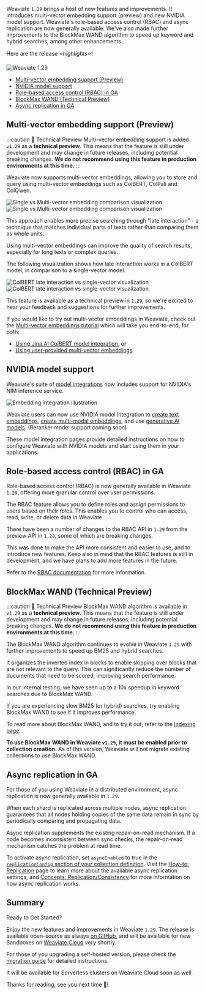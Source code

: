 Weaviate `1.29` brings a host of new features and improvements. It introduces multi-vector embedding support (preview) and new NVIDIA model support. Weaviate's role-based access control (RBAC) and async replication are now generally available. We've also made further improvements to the BlockMax WAND algorithm to speed up keyword and hybrid searches, among other enhancements.

Here are the release ⭐️*highlights*⭐️!

![Weaviate 1.29](./img/hero.png)

- [Multi-vector embedding support (Preview)](#multi-vector-embedding-support-preview)
- [NVIDIA model support](#nvidia-model-support)
- [Role-based access control (RBAC) in GA](#role-based-access-control-rbac-in-ga)
- [BlockMax WAND (Technical Preview)](#blockmax-wand-technical-preview)
- [Async replication in GA](#async-replication-in-ga)

## Multi-vector embedding support (Preview)

:::caution 🚧 Technical Preview
Multi-vector embedding support is added `v1.29` as a **technical preview**. This means that the feature is still under development and may change in future releases, including potential breaking changes. **We do not recommend using this feature in production environments at this time.**
:::

Weaviate now supports multi-vector embeddings, allowing you to store and query using multi-vector embeddings such as ColBERT, ColPali and ColQwen.

![Single vs Multi-vector embedding comparison visualization](../../docs/weaviate/tutorials/_includes/single_multi_vector_comparison_light.png#gh-light-mode-only "Single vs Multi-vector embedding comparison visualization")
![Single vs Multi-vector embedding comparison visualization](../../docs/weaviate/tutorials/_includes/single_multi_vector_comparison_dark.png#gh-dark-mode-only "Single vs Multi-vector embedding comparison visualization")

This approach enables more precise searching through "late interaction" - a technique that matches individual parts of texts rather than comparing them as whole units.

Using multi-vector embeddings can improve the quality of search results, especially for long texts or complex queries.

The following visualization shows how late interaction works in a ColBERT model, in comparison to a single-vector model.

![ColBERT late interaction vs single-vector visualization](../../docs/weaviate/tutorials/_includes/colbert_late_interaction_light.png#gh-light-mode-only "ColBERT late interaction vs single-vector visualization")
![ColBERT late interaction vs single-vector visualization](../../docs/weaviate/tutorials/_includes/colbert_late_interaction_dark.png#gh-dark-mode-only "ColBERT late interaction vs single-vector visualization")

This feature is available as a technical preview in `1.29`, so we're excited to hear your feedback and suggestions for further improvements.

If you would like to try out multi-vector embeddings in Weaviate, check out the [Multi-vector embeddings tutorial](/docs/weaviate/tutorials/multi-vector-embeddings) which will take you end-to-end, for both:

- [Using Jina AI ColBERT model integration](/docs/weaviate/tutorials/multi-vector-embeddings#option-1-colbert-model-integration), or
- [Using user-provided multi-vector embeddings](/docs/weaviate/tutorials/multi-vector-embeddings#option-2-user-provided-embeddings).

## NVIDIA model support

Weaviate's suite of [model integrations](/docs/weaviate/model-providers/) now includes support for NVIDIA's NIM inference service.

![Embedding integration illustration](../../docs/weaviate/model-providers/_includes/integration_nvidia_embedding.png)

Weaviate users can now use NVIDIA model integration to [create text embeddings](/docs/weaviate/model-providers/nvidia/embeddings), [create multi-modal embeddings](/docs/weaviate/model-providers/nvidia/embeddings-multimodal), and use [generative AI models](/docs/weaviate/model-providers/nvidia/generative). (Reranker model support coming soon)

These model integration pages provide detailed instructions on how to configure Weaviate with NVIDIA models and start using them in your applications.

## Role-based access control (RBAC) in GA

Role-based access control (RBAC) is now generally available in Weaviate `1.29`, offering more granular control over user permissions.

The RBAC feature allows you to define roles and assign permissions to users based on their roles. This enables you to control who can access, read, write, or delete data in Weaviate.

There have been a number of changes to the RBAC API in `1.29` from the preview API in `1.28`, some of which are breaking changes.

This was done to make the API more consistent and easier to use, and to introduce new features. Keep also in mind that the RBAC features is still in development, and we have plans to add more features in the future.

Refer to the [RBAC documentation](/docs/weaviate/configuration/rbac) for more information.

## BlockMax WAND (Technical Preview)

:::caution 🚧 Technical Preview
BlockMax WAND algorithm is available in `v1.29` as a **technical preview**. This means that the feature is still under development and may change in future releases, including potential breaking changes. **We do not recommend using this feature in production environments at this time.**
:::

The BlockMax WAND algorithm continues to evolve in Weaviate `1.29` with further improvements to speed up BM25 and hybrid searches.

It organizes the inverted index in blocks to enable skipping over blocks that are not relevant to the query. This can significantly reduce the number of documents that need to be scored, improving search performance.

In our internal testing, we have seen up to a 10x speedup in keyword searches due to BlockMax WAND.

If you are experiencing slow BM25 (or hybrid) searches, try enabling BlockMax WAND to see if it improves performance.

To read more about BlockMax WAND, and to try it out, refer to the [Indexing page](/docs/weaviate/concepts/indexing/inverted-index#blockmax-wand-algorithm).

**To use BlockMax WAND in Weaviate `v1.29`, it must be enabled prior to collection creation.** As of this version, Weaviate will not migrate existing collections to use BlockMax WAND.

## Async replication in GA

For those of you using Weaviate in a distributed environment, async replication is now generally available in `1.29`.

When each shard is replicated across multiple nodes, async replication guarantees that all nodes holding copies of the same data remain in sync by periodically comparing and propagating data.

Async replication supplements the existing repair-on-read mechanism. If a node becomes inconsistent between sync checks, the repair-on-read mechanism catches the problem at read time.

To activate async replication, set `asyncEnabled` to true in the [`replicationConfig` section of your collection definition](/docs/weaviate/manage-collections/multi-node-setup#replication-settings). Visit the [How-to: Replication](/docs/weaviate/configuration/replication#async-replication-settings) page to learn more about the available async replication settings, and [Concepts: Replication/Consistency](/docs/weaviate/concepts/replication-architecture/consistency) for more information on how async replication works.

## Summary

Ready to Get Started?

Enjoy the new features and improvements in Weaviate `1.29`. The release is available open-source as always [on GitHub](https://github.com/weaviate/weaviate/releases/tag/v1.28.0), and will be available for new Sandboxes on [Weaviate Cloud](https://console.weaviate.cloud/) very shortly.

For those of you upgrading a self-hosted version, please check the [migration guide](/docs/weaviate/more-resources/migration#general-upgrade-instructions) for detailed instructions.

It will be available for Serverless clusters on Weaviate Cloud soon as well.

Thanks for reading, see you next time 👋!
